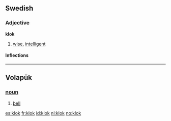 ==Swedish==
===Adjective===
'''klok'''
# [[wise]], [[intelligent]]
====Inflections====
{{sv-adj|klok|klokt|kloke|kloka|klokare|klokaste|klokaste|klokast}}



----

== Volapük == 
=== [[noun]] === 
# [[bell]]

[[es:klok]]
[[fr:klok]]
[[id:klok]]
[[nl:klok]]
[[no:klok]]